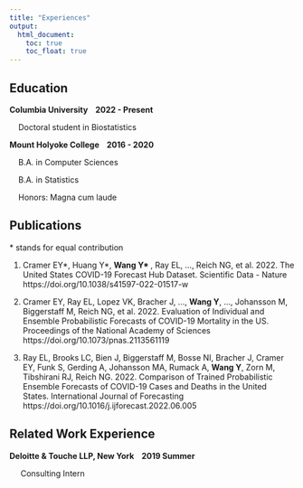 ```yaml
---
title: "Experiences"
output: 
  html_document:
    toc: true
    toc_float: true
---
```


## **Education**


**Columbia University &nbsp;&nbsp; 2022 - Present**

&nbsp;&nbsp;&nbsp;&nbsp;Doctoral student in Biostatistics 

**Mount Holyoke College &nbsp;&nbsp; 2016 - 2020**

&nbsp;&nbsp;&nbsp;&nbsp;B.A. in Computer Sciences

&nbsp;&nbsp;&nbsp;&nbsp;B.A. in Statistics

&nbsp;&nbsp;&nbsp;&nbsp;Honors: Magna cum laude


## **Publications**
\* stands for equal contribution

1. Cramer EY\*, Huang Y\*, **Wang Y\* **, Ray EL, ..., Reich NG, et al. 2022. The United States COVID-19 Forecast
Hub Dataset. Scientific Data - Nature https://doi.org/10.1038/s41597-022-01517-w

2. Cramer EY, Ray EL, Lopez VK, Bracher J, ..., **Wang Y**, ..., Johansson M, Biggerstaff M, Reich NG, et al. 2022. Evaluation of Individual and Ensemble Probabilistic Forecasts of COVID-19 Mortality in the US.
Proceedings of the National Academy of Sciences   https://doi.org/10.1073/pnas.2113561119

3. Ray EL, Brooks LC, Bien J, Biggerstaff M, Bosse NI, Bracher J, Cramer EY, Funk S, Gerding A, Johansson MA, Rumack A, **Wang Y**, Zorn M, Tibshirani RJ, Reich NG. 2022. Comparison of Trained Probabilistic Ensemble Forecasts of COVID-19 Cases and Deaths in the United States. International Journal of Forecasting https://doi.org/10.1016/j.ijforecast.2022.06.005

## **Related Work Experience**

**Deloitte & Touche LLP, New York &nbsp;&nbsp; 2019 Summer**

&nbsp;&nbsp;&nbsp;&nbsp; Consulting Intern


